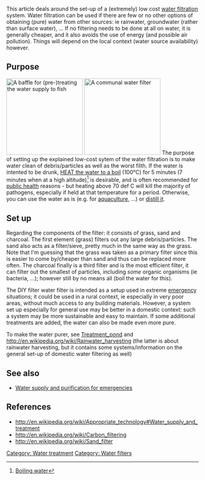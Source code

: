 {{status-design}}
This article deals around the set-up of a (extremely) low cost [[water filtration]] system. Water filtration can be used if there are few or no other options of obtaining (pure) water from other sources: ie rainwater, groundwater (rather than surface water), ... If no filtering needs to be done at all on water, it is generally cheaper, and it also avoids the use of energy (and possible air pollution).  Things will depend on the local context (water source availability) however.

==Purpose==
[[File:Small_scale_fish_hatchery.PNG|thumb|right|200px|A baffle for (pre-)treating the water supply to fish]]
[[File:3_stage_communal_water_filter.png|thumb|right|200px|A communal water filter]]
The purpose of setting up the explained low-cost sytem of the water filtration is to make water clean of debris/particles as well as the worst filth. If the water is intented to be drunk, [[Heating water|HEAT the water to a boil]] (100°C) for 5 minutes (7 minutes when at a high altitude)<ref>[http://www.all-things-emergency-prepared.com/ways-to-purify-water.html Boiling water]</ref> is desirable, and is often recommended for [[public health]] reasons - but heating above 70 def C{{fact}} will kill the majority of pathogens, especially if held at that temperature for a period. Otherwise, you can use the water as is (e.g. for [[aquaculture]], ...) or [[Solar Still|distill it]].

==Set up==
Regarding the components of the filter: it consists of grass, sand and charcoal. The first element (grass) filters out any large debris/particles. The sand also acts as a filter/sieve, pretty much in the same way as the grass. Note that I'm guessing that the grass was taken as a primary filter since this is easier to come by/cheaper than sand and thus can be replaced more often. The charcoal finally is a third filter and is the most efficient filter, it can filter out the smallest of particles, including ''some'' organic organisms (ie bacteria, ...); however still by no means all (boil the water for this).

The DIY filter water filter is intended as a setup used in extreme [[emergency]] situations; it could be used in a rural context, ie especially in very poor areas, without much access to any building materials. However, a system set up especially for general use may be better in a domestic context: such a system may be more sustainable and easy to maintain. If some additional treatments are added, the water can also be made even more pure.

To make the water purer, see [[Treatment_pond]] and http://en.wikipedia.org/wiki/Rainwater_harvesting (the latter is about rainwater harvesting, but it contains some systems/information on the general set-up of domestic water filtering as well)

==See also==
* [[Water supply and purification for emergencies]]

==References==
* http://en.wikipedia.org/wiki/Appropriate_technology#Water_supply_and_treatment
* http://en.wikipedia.org/wiki/Carbon_filtering
* http://en.wikipedia.org/wiki/Sand_filter
{{reflist}}

[[Category: Water treatment]]
[[Category: Water filters]]
